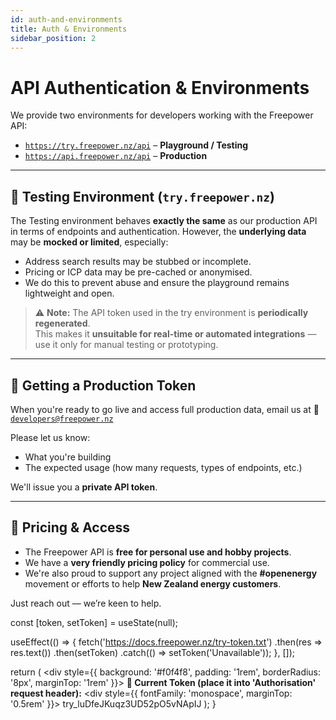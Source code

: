 ```yaml
---
id: auth-and-environments
title: Auth & Environments
sidebar_position: 2
---
```


# API Authentication & Environments

We provide two environments for developers working with the Freepower API:

- [`https://try.freepower.nz/api`](https://try.freepower.nz/api) – **Playground / Testing**
- [`https://api.freepower.nz/api`](https://api.freepower.nz/api) – **Production**

---

## 🧪 Testing Environment (`try.freepower.nz`)

The Testing environment behaves **exactly the same** as our production API in terms of endpoints and authentication. However, the **underlying data** may be **mocked or limited**, especially:

- Address search results may be stubbed or incomplete.
- Pricing or ICP data may be pre-cached or anonymised.
- We do this to prevent abuse and ensure the playground remains lightweight and open.

> ⚠️ **Note:** The API token used in the try environment is **periodically regenerated**.  
> This makes it **unsuitable for real-time or automated integrations** — use it only for manual testing or prototyping.

<TryTokenViewer />

---

## 🔐 Getting a Production Token

When you're ready to go live and access full production data, email us at 📧 [`developers@freepower.nz`](mailto:developers@freepower.nz)

Please let us know:

- What you're building
- The expected usage (how many requests, types of endpoints, etc.)

We'll issue you a **private API token**.

---

## 💸 Pricing & Access

- The Freepower API is **free for personal use and hobby projects**.
- We have a **very friendly pricing policy** for commercial use.
- We're also proud to support any project aligned with the **#openenergy** movement or efforts to help **New Zealand energy customers**.

Just reach out — we’re keen to help.


  const [token, setToken] = useState(null);

  useEffect(() => {
    fetch('https://docs.freepower.nz/try-token.txt')
      .then(res => res.text())
      .then(setToken)
      .catch(() => setToken('Unavailable'));
  }, []);

  return (
    <div style={{ background: '#f0f4f8', padding: '1rem', borderRadius: '8px', marginTop: '1rem' }}>
      <strong>🔑 Current Token (place it into 'Authorisation' request header):</strong>
      <div style={{ fontFamily: 'monospace', marginTop: '0.5rem' }}>
        try_luDfeJKuqz3UD52pO5vNApIJ
      </div>
    </div>
  );
}